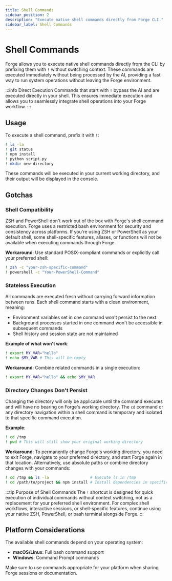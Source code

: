 ```yaml
---
title: Shell Commands
sidebar_position: 2
description: "Execute native shell commands directly from Forge CLI."
sidebar_label: Shell Commands
---
```


# Shell Commands

Forge allows you to execute native shell commands directly from the CLI by prefixing them with `!` without switching context. These commands are executed immediately without being processed by the AI, providing a fast way to run system operations without leaving the Forge environment.

:::info Direct Execution
Commands that start with `!` bypass the AI and are executed directly in your shell. This ensures immediate execution and allows you to seamlessly integrate shell operations into your Forge workflow.
:::

## Usage

To execute a shell command, prefix it with `!`:

```bash
! ls -la
! git status
! npm install
! python script.py
! mkdir new-directory
```

These commands will be executed in your current working directory, and their output will be displayed in the console.

## Gotchas

### Shell Compatibility

ZSH and PowerShell don't work out of the box with Forge's shell command execution. Forge uses a restricted bash environment for security and consistency across platforms. If you're using ZSH or PowerShell as your default shell, some shell-specific features, aliases, or functions will not be available when executing commands through Forge.

**Workaround**: Use standard POSIX-compliant commands or explicitly call your preferred shell:

```bash
! zsh -c "your-zsh-specific-command"
! powershell -c "Your-PowerShell-Command"
```

### Stateless Execution

All commands are executed fresh without carrying forward information between runs. Each shell command starts with a clean environment, meaning:

- Environment variables set in one command won't persist to the next
- Background processes started in one command won't be accessible in subsequent commands
- Shell history and session state are not maintained

**Example of what won't work**:

```bash
! export MY_VAR="hello"
! echo $MY_VAR # This will be empty
```

**Workaround**: Combine related commands in a single execution:

```bash
! export MY_VAR="hello" && echo $MY_VAR
```

### Directory Changes Don't Persist

Changing the directory will only be applicable until the command executes and will have no bearing on Forge's working directory. The `cd` command or any directory navigation within a shell command is temporary and isolated to that specific command execution.

**Example**:

```bash
! cd /tmp
! pwd # This will still show your original working directory
```

**Workaround**: To permanently change Forge's working directory, you need to exit Forge, navigate to your preferred directory, and start Forge again in that location. Alternatively, use absolute paths or combine directory changes with your commands:

```bash
! cd /tmp && ls -la                  # Execute ls in /tmp
! cd /path/to/project && npm install # Install dependencies in specific directory
```

:::tip Purpose of Shell Commands
The `!` shortcut is designed for quick execution of individual commands without context switching, not as a replacement for your preferred shell environment. For complex shell workflows, interactive sessions, or shell-specific features, continue using your native ZSH, PowerShell, or bash terminal alongside Forge.
:::

## Platform Considerations

The available shell commands depend on your operating system:

- **macOS/Linux**: Full bash command support
- **Windows**: Command Prompt commands

Make sure to use commands appropriate for your platform when sharing Forge sessions or documentation.
